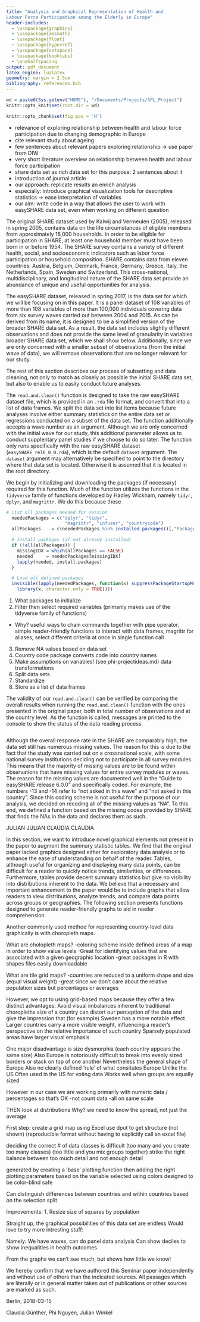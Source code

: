 ```yaml
---
title: "Analysis and Graphical Representation of Health and  
Labour Force Participation among the Elderly in Europe"
header-includes:
  - \usepackage{graphicx}
  - \usepackage{amsmath}
  - \usepackage{float}
  - \usepackage{hyperref}
  - \usepackage{setspace}
  - \usepackage{booktabs}
  - \onehalfspacing
output: pdf_document
latex_engine: lualatex
geometry: margin = 2.5cm
bibliography: references.bib
---
```


```r

wd = paste0(Sys.getenv("HOME"), "/Documents/Projects/SPL_Project")
knitr::opts_knit$set(root.dir = wd)

```

```r
knitr::opts_chunk$set(fig.pos = 'H')
```
\pagenumbering{gobble}


\makeatletter
\renewcommand\paragraph{\@startsection{paragraph}{4}{\z@}%
            {-2.5ex\@plus -1ex \@minus -.25ex}%
            {1.25ex \@plus .25ex}%
            {\normalfont\normalsize\bfseries}}
\makeatother
\setcounter{secnumdepth}{4}
\setcounter{tocdepth}{4}    

\bigskip

\begin{center}


Humboldt-Universität zu Berlin \linebreak     
School of Business and Economics  \linebreak
Ladislaus von Bortkiewicz Chair of Statistics   \linebreak
\medskip


\includegraphics[width=0.2\textwidth]{HU_Logo_small.png}


\textbf{Statistical Programming Languages} \linebreak
Winter 2017/18

\medskip


Seminar Paper by  \linebreak  

\textbf{Claudia Günther, Phi Nguyen, Julian Winkel}  \linebreak  
576419, 526624, 562959 \linebreak

\medskip

\medskip


Berlin, 2018-03-15 \linebreak

\end{center}

\medskip

\medskip

\newpage

\listoftables

\newpage

\listoffigures

\newpage


\begin{Large}
\textbf{Abbreviations} \linebreak
\end{Large}

\begin{tabular}{ll}
\textbf{XX} & XXXXXXXXXX     \\

\end{tabular}


\newpage

\pagenumbering{arabic}

\tableofcontents

\newpage

\section{Introduction}

- relevance of exploring relationship between health and labour force participation due to changing demographic in Europe
- cite relevant study about ageing 
- few sentences about relevant papers exploring relationship -> use paper from DIW
- very short literature overview on relationship between health and labour force participation
- share data set as rich data set for this purpose: 2 sentences about it
- introduction of journal article 
- our approach: replicate results an enrich analysis
- especially: introduce graphical visualization tools for descriptive statistics -> ease interpretation of variables
- our aim: write code in a way that allows the user to work with easySHARE data set, even when working on different question

\newpage

\section{Panel Data Cleaning and Subsetting}

The original SHARE dataset used by Kalwij and Vermeulen (2005), released in spring 2005, contains data on the life circumstances of eligible members from approximately 18,000 households. In order to be eligible for participation in SHARE, at least one household member must have been born in or before 1954. The SHARE survey contains a variety of different health, social, and socioeconomic indicators such as labor force participation or household composition. SHARE contains data from eleven countries: Austria, Belgium, Denmark, France, Germany, Greece, Italy, the Netherlands, Spain, Sweden and Switzerland. This cross-national, multidisciplinary, and longitudinal nature of the SHARE data set provide an abundance of unique and useful opportunities for analysis.

\subsection{Theory and Design}

The easySHARE dataset, released in spring 2017, is the data set for which we will be focusing on in this paper. It is a panel dataset of 108 variables of more than 108 variables of more than 100,000 individuals covering data from six survey waves carried out between 2004 and 2015. As can be derived from its name, it is designed to be a simplified version of the broader SHARE data set. As a result, the data set includes slightly different observations and does not provide the same level of granularity in variables broader SHARE data set, which we shall show below. Additionally, since we are only concerned with a smaller subset of observations (from the initial wave of data), we will remove observations that are no longer relevant for our study.

The rest of this section describes our process of subsetting and data cleaning, not only to match as closely as possible the initial SHARE data set, but also to enable us to easily conduct future analyses. 

\subsection{Implementation}

The `read.and.clean()` function is designed to take the raw easySHARE dataset file, which is provided in an `.rda` file format, and convert that into a list of data frames. We split the data set into list items because future analyses involve either summary statistics on the entire data set or regressions conducted on a subset of the data set. The function additionally accepts a wave number as an argument. Although we are only concerned with the initial wave for our study, this additional parameter allows us to conduct supplentary panel studies if we choose to do so later. The function only runs specifically with the raw easySHARE dataset (`easySHARE_rel6_0_0.rda`), which is the default `dataset` argument. The `dataset` argument may alternatively be specified to point to the directory where that data set is located. Otherwise it is assumed that it is located in the root directory.

We begin by initializing and downloading the packages (if necessary) required for this function. Much of the funciton utilizes the functions in the `tidyverse` family of functions developed by Hadley Wickham, namely `tidyr`, `dplyr`, and `magrittr`. We do this because these 

```r
# List all packages needed for session
  neededPackages = c("dplyr", "tidyr", 
                      "magrittr", "infuser", "countrycode")
  allPackages    = c(neededPackages %in% installed.packages()[,"Package"])

  # Install packages (if not already installed)
  if (!all(allPackages)) {
    missingIDX = which(allPackages == FALSE)
    needed     = neededPackages[missingIDX]
    lapply(needed, install.packages)
  }

  # Load all defined packages
  invisible(lapply(neededPackages, function(x) suppressPackageStartupMessages(
    library(x, character.only = TRUE))))
```

1. What packages to initialize
2. Filter then select required variables (primarily makes use of the tidyverse family of functions)
  - Why? useful ways to chain commands together with pipe operator, simple reader-friendly functions to interact with data frames, magrittr for aliases, select different criteria at once in single function call
3. Remove NA values based on data set
4. Country code package converts code into country names
5. Make assumptions on variables! (see phi-projectideas.md) data transformations
6. Split data sets
7. Standardize
8. Store as a list of data frames

\subsection{Empirical Results}

The validity of our `read.and.clean()` can be verified by comparing the overall results when running the `read.and.clean()` function with the ones presented in the original paper, both in total number of observations and at the country level. As the function is called, messages are printed to the console to show the status of the data reading process.

```r
```

Although the overall response rate in the SHARE are comparably high, the data set still has numerous missing values. The reason for this is due to the fact that the study was carried out on a crossnational scale, with some national survey institutions deciding not to participate in all survey modules. This means that the majority of missing values are to be found within observations that have missing values for entire survey modules or waves. The reason for the missing values are documented well in the "Guide to easySHARE release 6.0.0" and specifically coded. For example, the numbers -13 and -14 refer to “not asked in this wave” and “not asked in this country”. Since this coding scheme is not useful for the purpose of our analysis, we decided on recoding all of the missing values as "NA". To this end, we defined a function based on the missing codes provided by SHARE that finds the NAs in the data and declares them as such. 


\section{Multidisciplinary and crossnational summary statistics}
JULIAN
\subsection{Theory and Design}
\subsection{Implementation}
\subsection{Empirical Results}


\newpage

\section{Crosssectional probit regression}
JULIAN
\subsection{Theory and Design}
\subsection{Implementation}
\subsection{Empirical Results}


\newpage

\section{Wald Test}
CLAUDIA
\subsection{Theory and Design}
\subsection{Implementation}
\subsection{Empirical Results}


\section{Counterfactual exercise}
CLAUDIA
\subsection{Theory and Design}
\subsection{Implementation}
\subsection{Empirical Results}


\newpage

\section{Graphical Representation}

In this section, we want to introduce novel graphical elements not present in the paper to augment the summary statistic tables. We find that the original paper lacked graphics designed either for exploratory data analysis or to enhance the ease of understanding on behalf of the reader. Tables, although useful for organizing and displaying many data points, can be difficult for a reader to quickly notice trends, similarities, or differences. Furthermore, tables provide decent summary statistics but give no visibility into distributions inherent to the data. We believe that a necessary and important enhancement to the paper would be to include graphs that allow readers to view distributions, analyze trends, and compare data points across groups or geographies. The following section presents functions designed to generate reader-friendly graphs to aid in reader comprehension.

\subsection{Theory and Design}


Another commonly used method for representing country-level data graphically is with choropleth maps.

What are cholopleth maps?
-coloring scheme inside defined areas of a map in order to show value levels
-Great for identifying values that are associated with a given geographic location
-great packages in R with shapes files easily downloadable


What are tile grid maps?
-countries are reduced to a uniform shape and size (equal visual weight)
-great since we don't care about the relative population sizes but percentages or averages

However, we opt to using grid-based maps because they offer a few distinct advantages:
Avoid visual imbalances inherent to traditional choropleths
size of a country can distort our perception of the data and give the impression that (for example) Sweden has a more notable effect
Larger countries carry a more visible weight, influencing a reader's perspective on the relative importance of such country
Sparsely populated areas have larger visual emphasis

One major disadvantage is size dysmorphia (each country appears the same size) 
Also Europe is notoriously difficult to break into evenly sized borders or stack on top of one another
Nevertheless the general shape of Europe 
Also no clearly defined 'rule' of what consitutes Europe
Unlike the US
Often used in the US for voting data
Works well when groups are equally sized

However in our case we are working primarily with numeric data / percentages so that's OK
-not count data
-all on same scale


THEN look at distributions
Why? we need to know the spread, not just the average

\subsection{Implementation}

First step: create a grid map using Excel
use dput to get structure (not shown) (reproducible format without having to explicitly call an excel file)

deciding the correct # of data classes is difficult (too many and you create too many classes) (too little and you mix groups together)
strike the right balance between too much detail and not enough detail

generated by creating a 'base' plotting function then adding the right plotting parameters based on the variable selected
using colors designed to be color-blind safe

Can distinguish differences between countries and within countries based on the selection split

\subsection{Empirical Results}

Improvements:
1. Resize size of squares by population

Straight up, the graphical possibilities of this data set are endless
Would love to try more intresting stuff:

Namely:
We have waves, can do panel data analysis
Can show deciles to show inequalities in health outcomes

From the graphs we can't see much, but shows how little we know!

\newpage


\section{Conclusion}





\newpage

\section{References}


<div id="refs"></div>


\newpage

\begin{Large}
\textbf{Declaration of Authorship}
\end{Large}

\bigskip
\bigskip

We hereby confirm that we have authored this Seminar paper independently and without use
of others than the indicated sources. All passages which are literally or in general matter taken
out of publications or other sources are marked as such.
\bigskip

Berlin, 2018-03-15 

\smallskip

Claudia Günther, Phi Nguyen, Julian Winkel
\bigskip

